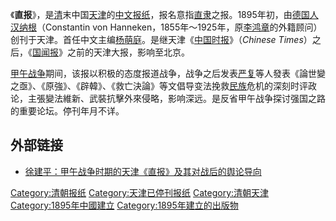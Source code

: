 《'''直报'''》，是[[清朝|清]]末中国[[天津|天津]]的[[中文|中文]][[报纸|报纸]]，报名意指[[直隶省|直隶]]之报。1895年初，由[[德国人|德国人]][[汉纳根|汉纳根]]（Constantin von Hanneken，1855年～1925年，原[[李鸿章|李鸿章]]的外籍顾问）创刊于天津。首任中文主编[[杨萌庭|杨萌庭]]。是继天津《[[中国时报_(天津)|中国时报]]》（''Chinese Times''）之后，《[[国闻报|国闻报]]》之前的天津大报，影响至北京。

[[甲午战争|甲午战争]]期间，该报以积极的态度报道战争，战争之后发表[[严复|严复]]等人發表《論世變之亟》、《原強》、《辟韓》、《救亡決論》等文倡导变法挽救[[中华民族|民族]]危机的深刻时评政论，主張變法維新、武裝抗擊外來侵略，影响深远。是反省甲午战争探讨强国之路的重要论坛。停刊年月不详。

==外部链接==
* [http://www.wanfangdata.com.cn/qikan/periodical.Articles/lsda/lsda2004/0403/040313.htm 徐建平：甲午战争时期的天津《直报》及其对战后的舆论导向] {{Wayback|url=http://www.wanfangdata.com.cn/qikan/periodical.Articles/lsda/lsda2004/0403/040313.htm |date=20070927213443 }}
{{Newspaper-stub}}
{{天津近代历史文化专题|state=autocollapse}}

{{DEFAULTSORT:Z}}
[[Category:清朝报纸|Category:清朝报纸]]
[[Category:天津已停刊报纸|Category:天津已停刊报纸]]
[[Category:清朝天津|Category:清朝天津]]
[[Category:1895年中國建立|Category:1895年中國建立]]
[[Category:1895年建立的出版物|Category:1895年建立的出版物]]
